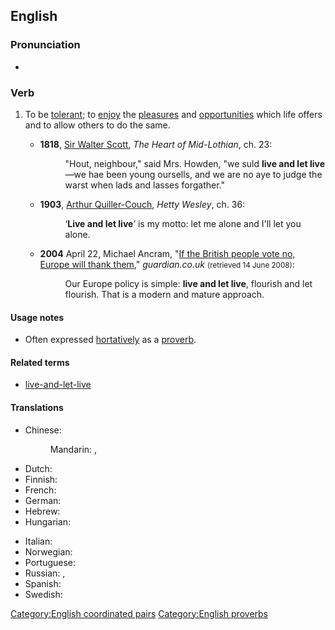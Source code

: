 {{also|live-and-let-live}}
==English==

===Pronunciation===
* {{audio|en|En-au-live and let live.ogg|Audio (AU)}}

===Verb===
{{head|en|verb}}

# {{lb|en|idiomatic}} To be [[tolerant]]; to [[enjoy]] the [[pleasure]]s and [[opportunity|opportunities]] which life offers and to allow others to do the same.
#* '''1818''', [[w:Sir_Walter_Scott|Sir Walter Scott]], ''The Heart of Mid-Lothian'', ch. 23:
#*: "Hout, neighbour," said Mrs. Howden, "we suld '''live and let live'''—we hae been young oursells, and we are no aye to judge the warst when lads and lasses forgather."
#* '''1903''', [[w:Arthur_Quiller-Couch|Arthur Quiller-Couch]], ''Hetty Wesley'', ch. 36:
#*: ‘'''Live and let live'''’ is my motto: let me alone and I'll let you alone.
#* '''2004''' April 22, Michael Ancram, "[http://www.guardian.co.uk/politics/2004/apr/22/eu.world If the British people vote no, Europe will thank them]," ''guardian.co.uk'' <small>(retrieved 14 June 2008)</small>:
#*: Our Europe policy is simple: '''live and let live''', flourish and let flourish. That is a modern and mature approach.

====Usage notes====
* Often expressed [[hortative]]ly as a [[proverb]].

====Related terms====
* [[live-and-let-live]] {{qual|adjective}}

====Translations====
{{trans-top|be tolerant}}
* Chinese:
*: Mandarin: {{t|cmn|己立立人，己達達人|sc=Hani}}, {{t|cmn|己立立人，己达达人|tr=jǐlìlìrén, jǐdádárén|sc=Hani}}
* Dutch: {{t|nl|leef en laat leven}}
* Finnish: {{t|fi|elää ja antaa elää}}
* French: {{t|fr|vivre et laisser vivre}}
* German: {{t+|de|leben und leben lassen}}
* Hebrew: {{t|he|חֲיֵה וְתֵן לִחְיוֹת|tr=chayé vetén lichyót}}
* Hungarian: {{t|hu|élni és élni hagyni}}
{{trans-mid}}
* Italian: {{t|it|vivi e lascia vivere}}
* Norwegian: {{t|no|lev og la leve}}
* Portuguese: {{t|pt|viver e deixar viver}}
* Russian: {{t|ru|живи́ и дай жить други́м}} {{qualifier|imperative}}, {{t|ru|сам живи́ и други́м жить не меша́й}} {{qualifier|imperative}}
* Spanish: {{t|es|vivir y dejar vivir}}
* Swedish: {{t|sv|lev och låt leva}}
{{trans-bottom}}

[[Category:English coordinated pairs]]
[[Category:English proverbs]]